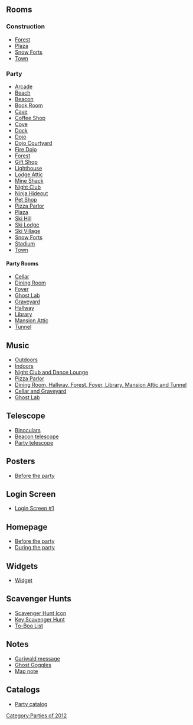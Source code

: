 
==Rooms==
===Construction===
*[[Media:HalloweenParty2012PreForest.swf|Forest]]
*[[Media:HalloweenParty2012PrePlaza.swf|Plaza]]
*[[Media:HalloweenParty2012PreForts.swf|Snow Forts]]
*[[Media:RoomsTown-HalloweenParty2012Pre.swf|Town]]

===Party===
*[[Media:HalloweenParty2012Lounge.swf|Arcade]]
*[[Media:HalloweenParty2012Beach.swf|Beach]]
*[[Media:HalloweenParty2012Beacon.swf|Beacon]]
*[[Media:HalloweenParty2012Book.swf|Book Room]]
*[[Media:HalloweenParty2012Cave.swf|Cave]]
*[[Media:HalloweenParty2012Coffee.swf|Coffee Shop]]
*[[Media:HalloweenParty2012Cove.swf|Cove]]
*[[Media:HalloweenParty2012Dock.swf|Dock]]
*[[Media:HalloweenParty2012Dojo.swf|Dojo]]
*[[Media:HalloweenParty2012Dojoext.swf|Dojo Courtyard]]
*[[Media:HalloweenParty2012Dojofire.swf|Fire Dojo]]
*[[Media:HalloweenParty2012Forest.swf|Forest]]
*[[Media:HalloweenParty2012Shop.swf|Gift Shop]]
*[[Media:HalloweenParty2012Lighthouse.swf|Lighthouse]]
*[[Media:HalloweenParty2012Attic.swf|Lodge Attic]]
*[[Media:HalloweenParty2012Shack.swf|Mine Shack]]
*[[Media:HalloweenParty2012Dance.swf|Night Club]]
*[[Media:HalloweenParty2012Dojohide.swf|Ninja Hideout]]
*[[Media:HalloweenParty2012Pet.swf|Pet Shop]]
*[[Media:HalloweenParty2012Pizza.swf|Pizza Parlor]]
*[[Media:HalloweenParty2012Plaza.swf|Plaza]]
*[[Media:HalloweenParty2012Mtn.swf|Ski Hill]]
*[[Media:HalloweenParty2012Lodge.swf|Ski Lodge]]
*[[Media:HalloweenParty2012Village.swf|Ski Village]]
*[[Media:HalloweenParty2012Forts.swf|Snow Forts]]
*[[Media:HalloweenParty2012Rink.swf|Stadium]]
*[[Media:RoomsTown-HalloweenParty2012.swf|Town]]

====Party Rooms====
*[[Media:HalloweenParty2012Party6.swf|Cellar]]
*[[Media:HalloweenParty2012Party3.swf|Dining Room]]
*[[Media:HalloweenParty2012Party1.swf|Foyer]]
*[[Media:HalloweenParty2012Party9.swf|Ghost Lab]]
*[[Media:HalloweenParty2012Party7.swf|Graveyard]]
*[[Media:HalloweenParty2012Party4.swf|Hallway]]
*[[Media:HalloweenParty2012Party2.swf|Library]]
*[[Media:HalloweenParty2012Party5.swf|Mansion Attic]]
*[[Media:HalloweenParty2012Party8.swf|Tunnel]]

==Music==
*[[Media:Music251.swf|Outdoors]]
*[[Media:Music252.swf|Indoors]]
*[[Media:Music223.swf|Night Club and Dance Lounge]]
*[[Media:Music253.swf|Pizza Parlor]]
*[[Media:Music339.swf|Dining Room, Hallway, Forest, Foyer, Library, Mansion Attic and Tunnel]]
*[[Media:Music340.swf|Cellar and Graveyard]]
*[[Media:Music338.swf|Ghost Lab]]

==Telescope==
*[[Media:Halloween2012BinocularsStormy.swf|Binoculars]]
*[[Media:Halloween2012TelescopeStormy.swf|Beacon telescope]]
*[[Media:Halloween2012TelescopeParty.swf|Party telescope]]

==Posters==
*[[Media:HalloweenParty2012PreCloseUpsPoster.swf|Before the party]]

==Login Screen==
*[[Media:HalloweenParty2012Pre-Awareness.swf|Login Screen #1]]

==Homepage==
*[[Media:FilesHomepageScene 148.swf|Before the party]]
*[[Media:FilesHomepageScene 185.swf|During the party]]

==Widgets==
*[[Media:CommunityFlashWidget-HalloweenParty2012.swf|Widget]]

==Scavenger Hunts==
*[[Media:HalloweenParty2012ScavengerHuntIcon.swf|Scavenger Hunt Icon]]
*[[Media:HalloweenParty2012ScavengerHunt.swf|Key Scavenger Hunt]]
*[[Media:HalloweenParty2012ScavengerHunt2.swf|To-Boo List]]

==Notes==
*[[Media:Halloween2012CloseUpsePartyNote1.swf|Gariwald message]]
*[[Media:Halloween2012CloseUpsePartyNote2.swf|Ghost Goggles]]
*[[Media:Halloween2012Party map note.swf|Map note]]

==Catalogs==
*[[Media:Halloween2012PartyCatalog.swf|Party catalog]]

{{Parties}}

[[Category:Parties of 2012]]